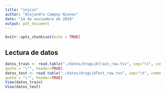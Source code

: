 ```yaml
---
title: "inicio"
author: "Alejandro Campoy Nieves"
date: "14 de noviembre de 2018"
output: pdf_document
---
```


```r
knitr::opts_chunk$set(echo = TRUE)
```

## Lectura de datos

```r
datos_train <- read.table("./datos/drugLibTrain_raw.tsv", sep="\t", comment.char="", 
quote = "\"", header=TRUE)
datos_test <- read.table("./datos/drugLibTest_raw.tsv", sep="\t", comment.char="", 
quote = "\"", header=TRUE)
View(datos_train)
View(datos_test)
```


